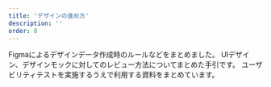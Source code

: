 ```yaml
---
title: 'デザインの進め方'
description: ''
order: 8
---
```



<PageIndex path="/products/design-process/" excludes={[]} heading="h2">
  <Description name="design-guide">
    Figmaによるデザインデータ作成時のルールなどをまとめました。
  </Description>
  <Description name="review">
    UIデザイン、デザインモックに対してのレビュー方法についてまとめた手引です。
  </Description>
  <Description name="usability-test">
    ユーザビリティテストを実施するうえで利用する資料をまとめています。
  </Description>
</PageIndex>
